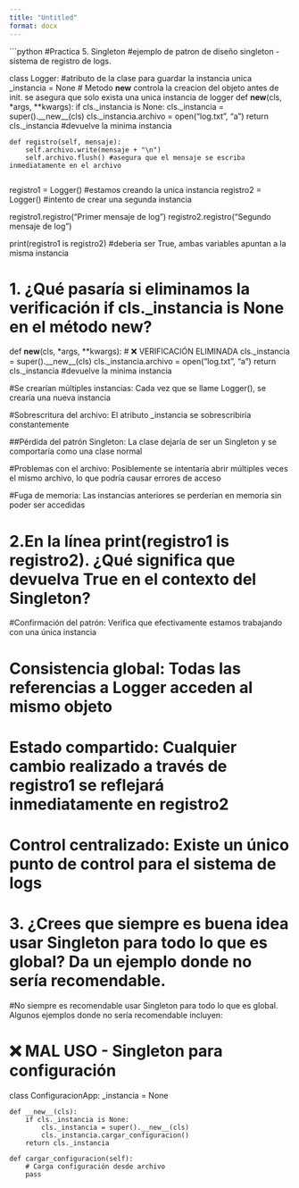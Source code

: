 ---
title: "Untitled"
format: docx
---

```{python}
#Practica 5. Singleton
#ejemplo de patron de diseño singleton -sistema de registro de logs.


class Logger:
    #atributo de la clase para guardar la instancia unica
    _instancia = None
    # Metodo __new__ controla la creacion del objeto antes de init. se asegura que solo exista una unica instancia de logger
    def __new__(cls, *args, **kwargs):
        if cls._instancia is None:
            cls._instancia = super().__new__(cls)
            cls._instancia.archivo = open("log.txt", "a")
        return cls._instancia #devuelve la minima instancia
    
    def registro(self, mensaje):
        self.archivo.write(mensaje + "\n")
        self.archivo.flush() #asegura que el mensaje se escriba inmediatamente en el archivo
        
registro1 = Logger() #estamos creando la unica instancia
registro2 = Logger() #intento de crear una segunda instancia    

registro1.registro("Primer mensaje de log")
registro2.registro("Segundo mensaje de log")

print(registro1 is registro2) #deberia ser True, ambas variables apuntan a la misma instancia


# 1. ¿Qué pasaría si eliminamos la verificación if cls._instancia is None en el método __new__?


def __new__(cls, *args, **kwargs):
    # ❌ VERIFICACIÓN ELIMINADA
    cls._instancia = super().__new__(cls)
    cls._instancia.archivo = open("log.txt", "a")
    return cls._instancia #devuelve la minima instancia


#Se crearían múltiples instancias: Cada vez que se llame Logger(), se crearía una nueva instancia

#Sobrescritura del archivo: El atributo _instancia se sobrescribiría constantemente

##Pérdida del patrón Singleton: La clase dejaría de ser un Singleton y se comportaría como una clase normal

#Problemas con el archivo: Posiblemente se intentaría abrir múltiples veces el mismo archivo, lo que podría causar errores de acceso

#Fuga de memoria: Las instancias anteriores se perderían en memoria sin poder ser accedidas

# 2.En la línea print(registro1 is registro2). ¿Qué significa que devuelva True en el contexto del Singleton?

#Confirmación del patrón: Verifica que efectivamente estamos trabajando con una única instancia

# Consistencia global: Todas las referencias a Logger acceden al mismo objeto

# Estado compartido: Cualquier cambio realizado a través de registro1 se reflejará inmediatamente en registro2

# Control centralizado: Existe un único punto de control para el sistema de logs


# 3. ¿Crees que siempre es buena idea usar Singleton para todo lo que es global? Da un ejemplo donde no sería recomendable.

#No siempre es recomendable usar Singleton para todo lo que es global. Algunos ejemplos donde no sería recomendable incluyen:

# ❌ MAL USO - Singleton para configuración
class ConfiguracionApp:
    _instancia = None
    
    def __new__(cls):
        if cls._instancia is None:
            cls._instancia = super().__new__(cls)
            cls._instancia.cargar_configuracion()
        return cls._instancia
    
    def cargar_configuracion(self):
        # Carga configuración desde archivo
        pass
    

